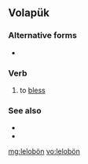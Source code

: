 ==Volapük==

===Alternative forms===
* {{l|vo|leloboyn}}

===Verb===
{{infl|vo|verb}}

# to [[bless]]

===See also===
* {{l|vo|benedoyn}}
* {{l|vo|benedön}}

[[mg:lelobön]]
[[vo:lelobön]]